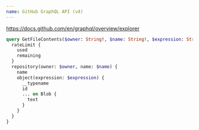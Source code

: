 ```yaml
---
name: GitHub GraphQL API (v4)
---
```


https://docs.github.com/en/graphql/overview/explorer

```graphql
query GetFileContents($owner: String!, $name: String!, $expression: String!) {
  rateLimit {
    used
    remaining
  }
  repository(owner: $owner, name: $name) {
    name
    object(expression: $expression) {
      __typename
      id
      ... on Blob {
        text
      }
    }
  }
}
```
